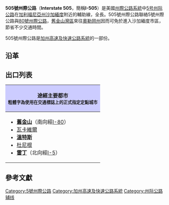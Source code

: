 {{Infobox US Road
|Name = '''505號州際公路'''<br/>'''Interstate 505'''
|Shield = I-505 (CA).svg
|Map = California Interstate 505.svg
|Formed = 1977年
|Mile = 32.98
|LengthRef =<ref name="fhwa">{{cite web | language = en | publisher = [[美國聯邦公路管理局|美國聯邦公路管理局]] | title = FHWA Route Log and Finder List: Table 2: Auxiliary Routes of the Dwight D. Eisenhower National System Of Interstate and Defense Highway | url = http://www.fhwa.dot.gov/reports/routefinder/table2.cfm | date = 2002-10-31 | accessdate = 2009-04-16 | archive-date = 2007-07-17 | archive-url = https://web.archive.org/web/20070717201819/http://www.fhwa.dot.gov/reports/routefinder/table2.cfm | dead-url = no }}</ref>
|Direction A = 南
|Direction B = 北
|System=[[州际公路系统|州际公路系统]]
|Maint=[[加利福尼亚州运输部|加利福尼亚州运输部]]
|From = [[File:I-80_(CA).svg|20px]][[I-80|I-80]]（[[瓦卡維爾_(加利福尼亞州)|瓦卡維爾]]）
|To = [[File:I-5_(CA).svg|20px]][[I-5|I-5]]（[[杜尼根_(加利福尼亞州)|杜尼根]]）
|Juncion =
}}

'''505號州際公路'''（'''Interstate 505'''，簡稱'''I-505'''）是美國[[州際公路系統|州際公路系統]]中[[5号州际公路加利福尼亚州段|5号州际公路]]在[[加利福尼亞州|加利福尼亞州]][[沙加緬度|沙加緬度]]附近的輔助線，全長{{Convert|32.98|mi|km|2}}。505號州際公路聯絡5號州際公路與[[80號州際公路|80號州際公路]]，[[舊金山灣區|舊金山灣區]]來往[[奧勒岡州|奧勒岡州]]因而可免於進入沙加緬度市區，節省不少交通時間。

505號州際公路是[[加州高速及快速公路系統|加州高速及快速公路系統]]的一部份。

== 沿革 ==
==出口列表==
{| class="infobox" width="230px"
!style="background: #ccf;"|途經主要都市<br/><small>'''粗體字'''為使用在交通標誌上的正式指定定點城市</small>
|-
|
* '''[[舊金山|舊金山]]'''（南向經[[I-80|I-80]]）
* [[瓦卡維爾_(加利福尼亞州)|瓦卡維爾]]
* '''[[溫特斯_(加利福尼亞州)|溫特斯]]'''
* [[杜尼根_(加利福尼亞州)|杜尼根]]
* '''[[雷丁_(加利福尼亞州)|雷丁]]'''（北向經[[I-5|I-5]]）
|}

== 參考文獻 ==
{{Reflist}}
{{旧金山湾区高速公路}}
{{5号州际公路及其辅助线}}

{{California-stub}}
{{道路小作品}}

[[Category:5號州際公路|Category:5號州際公路]]
[[Category:加州高速及快速公路系統|Category:加州高速及快速公路系統]]
[[Category:州际公路辅线|Category:州际公路辅线]]